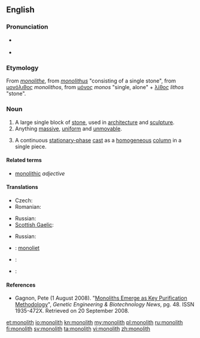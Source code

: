 {{wikipedia|dab=monolith (disambiguation)|monolith}}
==English==
{{wikipedia}}

===Pronunciation===
* {{a|UK}} {{IPA|/ˈmɒ.nə.lɪθ/}}
* {{a|US}} {{IPA|/ˈmɑ.nə.lɪθ/}}

===Etymology===
From {{etyl|fr}} ''[[monolithe]]'', from {{etyl|la}} ''[[monolithus]]'' "consisting of a single stone", from {{etyl|grc}} [[μονόλιθος]] ''monolithos'', from [[μόνος]] ''monos'' "single, alone" + [[λίθος]] ''lithos'' "stone".

===Noun===
{{en-noun}}

# A large single block of [[stone]], used in [[architecture]] and [[sculpture]].
# Anything [[massive]], [[uniform]] and [[unmovable]].
# {{chemistry|chromatography}} A continuous [[stationary-phase]] [[cast#Verb|cast]] as a [[homogeneous]] [[column]] in a single piece.

====Related terms====
* [[monolithic]] ''adjective''

====Translations====
{{trans-top|block of stone}}
* Czech: {{t-|cs|monolit|m}}
* Romanian: {{t+|ro|monolit|n}}
{{trans-mid}}
* Russian: {{t+|ru|монолит|f|tr=monolít}}
* [[Scottish Gaelic]]: {{qualifier|vertical}} {{t-|gd|tursa}}
{{trans-bottom}}

{{trans-top|anything massive, uniform and unmovable}}
* Russian: {{t+|ru|монолит|f|tr=monolít}}
{{trans-mid}}
{{trans-bottom}}

{{trans-top|continuous stationary-phase cast}}
{{trans-mid}}
{{trans-bottom}}

{{checktrans-top}}
* {{ttbc|nl}}: [[monoliet]] {{m}}
* {{ttbc|fr}}: {{t+|fr|monolithe|m}}
* {{ttbc|el}}: {{t+|el|μονόλιθος|m|tr=monóliθos}}
{{trans-bottom}}

====References====
* {{chemistry}} Gagnon, Pete (1 August 2008). "[http://www.genengnews.com/articles/chitem.aspx?aid=2543 Monoliths Emerge as Key Purification Methodology]", ''Genetic Engineering & Biotechnology News'', pg. 48.  ISSN 1935-472X.  Retrieved on 20 September 2008.

[[et:monolith]]
[[io:monolith]]
[[kn:monolith]]
[[my:monolith]]
[[pl:monolith]]
[[ru:monolith]]
[[fi:monolith]]
[[sv:monolith]]
[[ta:monolith]]
[[vi:monolith]]
[[zh:monolith]]